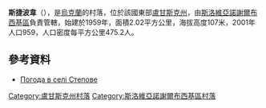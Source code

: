 {{coord|48|37|32|N|38|58|19|E|scale:100000|display=title}}

'''斯捷波韋'''（{{lang-uk|Степове}}），是[[烏克蘭|烏克蘭]]的村落，位於該國東部[[盧甘斯克州|盧甘斯克州]]，由[[斯洛維亞諾謝爾布西基區|斯洛維亞諾謝爾布西基區]]負責管轄，始建於1959年，面積2.02平方公里，海拔高度107米，2001年人口959，人口密度每平方公里475.2人。

==參考資料==
* [http://weather.in.ua/ua/lyganskaja/25226 Погода в селі Степове]

{{DEFAULTSORT:Степове}}
[[Category:盧甘斯克州村落|Category:盧甘斯克州村落]]
[[Category:斯洛維亞諾謝爾布西基區村落|Category:斯洛維亞諾謝爾布西基區村落]]


{{Luhansk-geo-stub}}